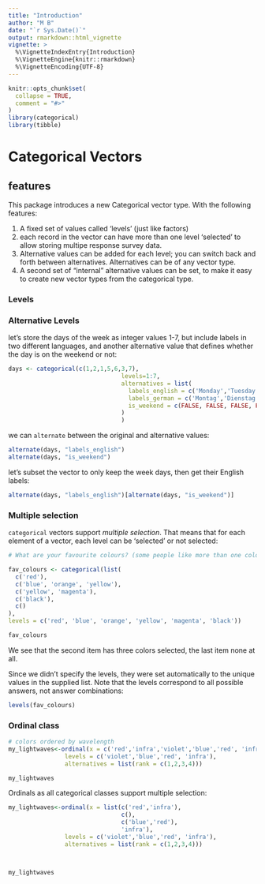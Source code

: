 ```yaml
---
title: "Introduction"
author: "M B"
date: "`r Sys.Date()`"
output: rmarkdown::html_vignette
vignette: >
  %\VignetteIndexEntry{Introduction}
  %\VignetteEngine{knitr::rmarkdown}
  %\VignetteEncoding{UTF-8}
---
```


```r
knitr::opts_chunk$set(
  collapse = TRUE,
  comment = "#>"
)
library(categorical)
library(tibble)
```


# Categorical Vectors

## features

This package introduces a new Categorical vector type. With the following features:

1. A fixed set of values called 'levels' (just like factors)
2. each record in the vector can have more than one level 'selected' to allow storing multipe response survey data.
3. Alternative values can be added for each level; you can switch back and forth between alternatives. Alternatives can be of any vector type.
4. A second set of "internal" alternative values can be set, to make it easy to create new vector types from the categorical type.

### Levels

### Alternative Levels

let's store the days of the week as integer values 1-7, but include labels in two different languages, and another alternative value that defines whether the day is on the weekend or not:

```r

days <- categorical(c(1,2,1,5,6,3,7),
                                levels=1:7,
                                alternatives = list(
                                  labels_english = c('Monday','Tuesday','Wednesday','Thursday','Friday','Saturday','Sunday'),
                                  labels_german = c('Montag','Dienstag','Mittwoch','Donnerstag','Freitag','Samstag','Sonntag'),
                                  is_weekend = c(FALSE, FALSE, FALSE, FALSE, FALSE, TRUE, TRUE)
                                )
                                )
```

we can `alternate` between the original and alternative values:

```r
alternate(days, "labels_english")
alternate(days, "is_weekend")
```

let's subset the vector to only keep the week days, then get their English labels:

```r
alternate(days, "labels_english")[alternate(days, "is_weekend")]
```


### Multiple selection

`categorical` vectors support _multiple selection_. That means that for each element of a vector, each level can be 'selected' or not selected: 

```r
# What are your favourite colours? (some people like more than one color, some even no colour at all!)

fav_colours <- categorical(list(
  c('red'),
  c('blue', 'orange', 'yellow'),
  c('yellow', 'magenta'),
  c('black'),
  c()
),
levels = c('red', 'blue', 'orange', 'yellow', 'magenta', 'black'))

fav_colours
```

We see that the second item has three colors selected, the last item none at all.

Since we didn't specify the levels, they were set automatically to the unique values in the supplied list.
Note that the levels correspond to all possible answers, not answer combinations:

```r
levels(fav_colours)
```

### Ordinal class


```r
# colors ordered by wavelength
my_lightwaves<-ordinal(x = c('red','infra','violet','blue','red', 'infra'),
                levels = c('violet','blue','red', 'infra'),
                alternatives = list(rank = c(1,2,3,4)))

my_lightwaves

```


Ordinals as all categorical classes support multiple selection:

```r
my_lightwaves<-ordinal(x = list(c('red','infra'),
                                c(),
                                c('blue','red'),
                                'infra'),
                levels = c('violet','blue','red', 'infra'),
                alternatives = list(rank = c(1,2,3,4)))



my_lightwaves
```

